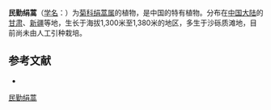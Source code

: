 {{Speciesbox
| name = 民勤绢蒿
| status = 
| status_system = 
| image =
| genus = Seriphidium
| species = minchunense
| authority = Y. R. Ling in Bull.
}}

'''民勤绢蒿'''（[[学名|学名]]：{{lang|la|''Seriphidium minchunense''}}）为[[菊科|菊科]][[绢蒿属|绢蒿属]]的植物，是中国的特有植物。分布在[[中国大陆|中国大陆]]的[[甘肃|甘肃]]、[[新疆|新疆]]等地，生长于海拔1,300米至1,380米的地区，多生于沙砾质滩地，目前尚未由人工引种栽培。

== 参考文献 ==
<div class="references-small">
* {{cite web| url =http://www.bioinfo.cn/db05/KmzwSpecies.php?action=view&id=4827| title =民勤绢蒿| work =《中国高等植物数据库全库》| publisher =中国科学院微生物研究所| author =昆明植物研究所| accessdate =2009-02-25| deadurl =yes| archiveurl =https://web.archive.org/web/20160305015649/http://www.bioinfo.cn/db05/KmzwSpecies.php?action=view&id=4827| archivedate =2016-03-05}}
</div>
{{Taxonbar|from=Q11128919}}

[[Category:绢蒿属|民勤绢蒿]]


{{植物小作品}}